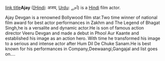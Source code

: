 [http://www.example.com link title]'''Ajay''' ([[[Hindi]]: अजय, [[Urdu]]: اَجے) is a [[Hindi language|Hindi]] film actor.

Ajay Devgan is a renowned Bollywood film star.Two time winner of national film award for best actor performances in Zakhm and The Legend of Bhagat Singh,he is a versalite and dynamic actor.He is son of famous action director Veeru Devgan and made a debut in Phool Aur Kaante and established his image as an action hero.
With time he transformed his image to a serious and intense actor after Hum Dil De Chuke Sanam.He is best known for his performances in Company,Deewaangi,Gangajal and list goes on....
